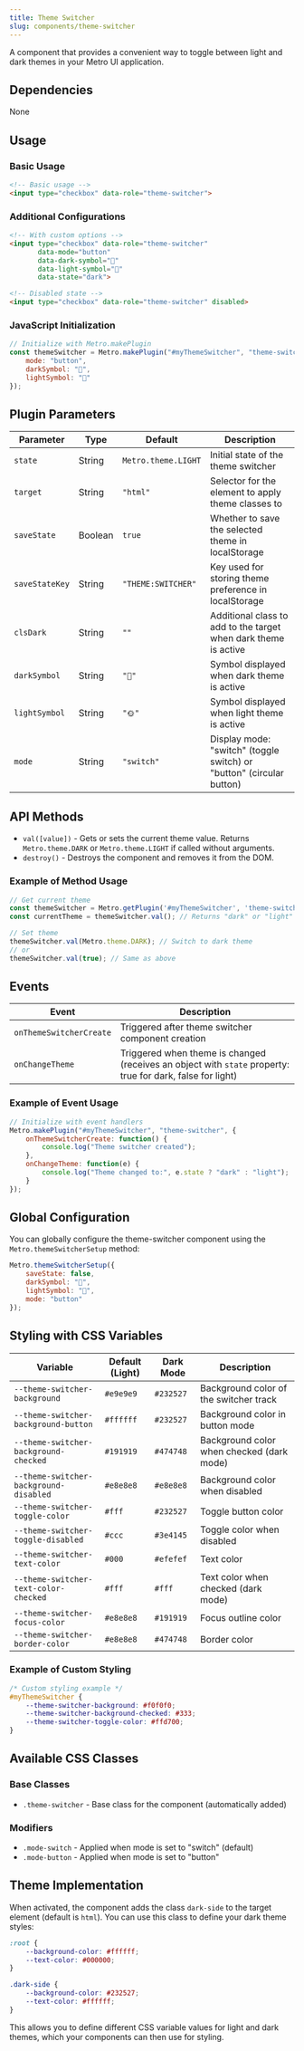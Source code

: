 ```yaml
---
title: Theme Switcher
slug: components/theme-switcher
---
```


A component that provides a convenient way to toggle between light and dark themes in your Metro UI application.

## Dependencies

None

## Usage

### Basic Usage

```html
<!-- Basic usage -->
<input type="checkbox" data-role="theme-switcher">
```

### Additional Configurations

```html
<!-- With custom options -->
<input type="checkbox" data-role="theme-switcher" 
       data-mode="button" 
       data-dark-symbol="🌚" 
       data-light-symbol="🌝"
       data-state="dark">

<!-- Disabled state -->
<input type="checkbox" data-role="theme-switcher" disabled>
```

### JavaScript Initialization

```javascript
// Initialize with Metro.makePlugin
const themeSwitcher = Metro.makePlugin("#myThemeSwitcher", "theme-switcher", {
    mode: "button",
    darkSymbol: "🌚",
    lightSymbol: "🌝"
});
```

## Plugin Parameters

| Parameter | Type | Default | Description |
| --------- | ---- | ------- | ----------- |
| `state` | String | `Metro.theme.LIGHT` | Initial state of the theme switcher |
| `target` | String | `"html"` | Selector for the element to apply theme classes to |
| `saveState` | Boolean | `true` | Whether to save the selected theme in localStorage |
| `saveStateKey` | String | `"THEME:SWITCHER"` | Key used for storing theme preference in localStorage |
| `clsDark` | String | `""` | Additional class to add to the target when dark theme is active |
| `darkSymbol` | String | `"🌙"` | Symbol displayed when dark theme is active |
| `lightSymbol` | String | `"🌞"` | Symbol displayed when light theme is active |
| `mode` | String | `"switch"` | Display mode: "switch" (toggle switch) or "button" (circular button) |

## API Methods

+ `val([value])` - Gets or sets the current theme value. Returns `Metro.theme.DARK` or `Metro.theme.LIGHT` if called without arguments.
+ `destroy()` - Destroys the component and removes it from the DOM.

### Example of Method Usage

```javascript
// Get current theme
const themeSwitcher = Metro.getPlugin('#myThemeSwitcher', 'theme-switcher');
const currentTheme = themeSwitcher.val(); // Returns "dark" or "light"

// Set theme
themeSwitcher.val(Metro.theme.DARK); // Switch to dark theme
// or
themeSwitcher.val(true); // Same as above
```

## Events

| Event | Description |
| ----- | ----------- |
| `onThemeSwitcherCreate` | Triggered after theme switcher component creation |
| `onChangeTheme` | Triggered when theme is changed (receives an object with `state` property: true for dark, false for light) |

### Example of Event Usage

```javascript
// Initialize with event handlers
Metro.makePlugin("#myThemeSwitcher", "theme-switcher", {
    onThemeSwitcherCreate: function() {
        console.log("Theme switcher created");
    },
    onChangeTheme: function(e) {
        console.log("Theme changed to:", e.state ? "dark" : "light");
    }
});
```

## Global Configuration

You can globally configure the theme-switcher component using the `Metro.themeSwitcherSetup` method:

```javascript
Metro.themeSwitcherSetup({
    saveState: false,
    darkSymbol: "🌚",
    lightSymbol: "🌝",
    mode: "button"
});
```

## Styling with CSS Variables

| Variable | Default (Light) | Dark Mode | Description |
| -------- | --------------- | --------- | ----------- |
| `--theme-switcher-background` | `#e9e9e9` | `#232527` | Background color of the switcher track |
| `--theme-switcher-background-button` | `#ffffff` | `#232527` | Background color in button mode |
| `--theme-switcher-background-checked` | `#191919` | `#474748` | Background color when checked (dark mode) |
| `--theme-switcher-background-disabled` | `#e8e8e8` | `#e8e8e8` | Background color when disabled |
| `--theme-switcher-toggle-color` | `#fff` | `#232527` | Toggle button color |
| `--theme-switcher-toggle-disabled` | `#ccc` | `#3e4145` | Toggle color when disabled |
| `--theme-switcher-text-color` | `#000` | `#efefef` | Text color |
| `--theme-switcher-text-color-checked` | `#fff` | `#fff` | Text color when checked (dark mode) |
| `--theme-switcher-focus-color` | `#e8e8e8` | `#191919` | Focus outline color |
| `--theme-switcher-border-color` | `#e8e8e8` | `#474748` | Border color |

### Example of Custom Styling

```css
/* Custom styling example */
#myThemeSwitcher {
    --theme-switcher-background: #f0f0f0;
    --theme-switcher-background-checked: #333;
    --theme-switcher-toggle-color: #ffd700;
}
```

## Available CSS Classes

### Base Classes
- `.theme-switcher` - Base class for the component (automatically added)

### Modifiers
- `.mode-switch` - Applied when mode is set to "switch" (default)
- `.mode-button` - Applied when mode is set to "button"

## Theme Implementation

When activated, the component adds the class `dark-side` to the target element (default is `html`). You can use this class to define your dark theme styles:

```css
:root {
    --background-color: #ffffff;
    --text-color: #000000;
}

.dark-side {
    --background-color: #232527;
    --text-color: #ffffff;
}
```

This allows you to define different CSS variable values for light and dark themes, which your components can then use for styling.